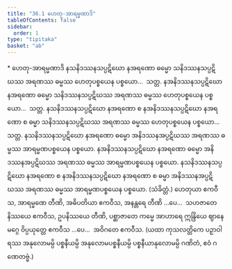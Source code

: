 ```yaml
---
title: "36.1 ဟေတု-အာရမ္မဏာဒိ"
tableOfContents: false
sidebar:
  order: 1
type: "tipitaka"
basket: "ab"
---
```



<DynamicBreadcrumb />

<Paragraph type="center">
* ဟေတု-အာရမ္မဏာဒိ
</Paragraph>

<Division number="115">

<Paragraph number="257">
နသနိဒဿနသပ္ပဋိဃော နအရဏော ဓမ္မော သနိဒဿနသပ္ပဋိဃဿ အရဏဿ ဓမ္မဿ ဟေတုပစ္စယေန ပစ္စယော…  သတ္တ.
</Paragraph>

<Paragraph number="258">
နအနိဒဿနသပ္ပဋိဃော နအရဏော ဓမ္မော သနိဒဿနသပ္ပဋိဃဿ အရဏဿ ဓမ္မဿ ဟေတုပစ္စယေန ပစ္စယော…  သတ္တ.
</Paragraph>

<Paragraph number="259">
နသနိဒဿနသပ္ပဋိဃော နအရဏော စ နအနိဒဿနသပ္ပဋိဃော နအရဏော စ ဓမ္မာ သနိဒဿနသပ္ပဋိဃဿ အရဏဿ ဓမ္မဿ ဟေတုပစ္စယေန ပစ္စယော…  သတ္တ.
</Paragraph>

</Division>
<Division number="116">

<Paragraph number="260">
နသနိဒဿနသပ္ပဋိဃော နအရဏော ဓမ္မော အနိဒဿနအပ္ပဋိဃဿ အရဏဿ ဓမ္မဿ အာရမ္မဏပစ္စယေန ပစ္စယော. နအနိဒဿနသပ္ပဋိဃော နအရဏော ဓမ္မော အနိဒဿနအပ္ပဋိဃဿ အရဏဿ ဓမ္မဿ အာရမ္မဏပစ္စယေန ပစ္စယော. နသနိဒဿနသပ္ပဋိဃော နအရဏော စ နအနိဒဿနသပ္ပဋိဃော နအရဏော စ ဓမ္မာ အနိဒဿနအပ္ပဋိဃဿ အရဏဿ ဓမ္မဿ အာရမ္မဏပစ္စယေန ပစ္စယော. (သံခိတ္တံ.)
</Paragraph>

</Division>
<Division number="117">

<Paragraph number="261">
ဟေတုယာ ဧကဝီသ, အာရမ္မဏေ တီဏိ, အဓိပတိယာ ဧကဝီသ, အနန္တရေ တီဏိ …ပေ…  သဟဇာတေ နိဿယေ ဧကဝီသ, ဥပနိဿယေ တီဏိ, ပစ္ဆာဇာတေ ကမ္မေ အာဟာရေ ဣန္ဒြိယေ ဈာနေ မဂ္ဂေ ဝိပ္ပယုတ္တေ ဧကဝီသ …ပေ…  အဝိဂတေ ဧကဝီသ.
</Paragraph>

<Paragraph number="262">
(ယထာ ကုသလတ္တိကေ ပဉှာဝါရဿ အနုလောမမ္ပိ ပစ္စနီယမ္ပိ အနုလောမပစ္စနီယမ္ပိ ပစ္စနီယာနုလောမမ္ပိ ဂဏိတံ, ဧဝံ ဂဏေတဗ္ဗံ.)
</Paragraph>
</Division>